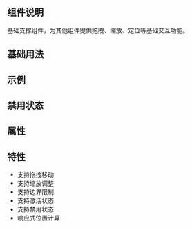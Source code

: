 
<Meta of={EFoundationSupportStories} />

<Title>EFoundationSupport 基础支撑组件</Title>

## 组件说明
基础支撑组件，为其他组件提供拖拽、缩放、定位等基础交互功能。

## 基础用法
<Canvas />

## 示例
<Story of={EFoundationSupportStories.Primary} />

## 禁用状态
<Story of={EFoundationSupportStories.Disabled} />

## 属性
<Controls of={EFoundationSupportStories.Primary} />

## 特性
- 支持拖拽移动
- 支持缩放调整
- 支持边界限制
- 支持激活状态
- 支持禁用状态
- 响应式位置计算
